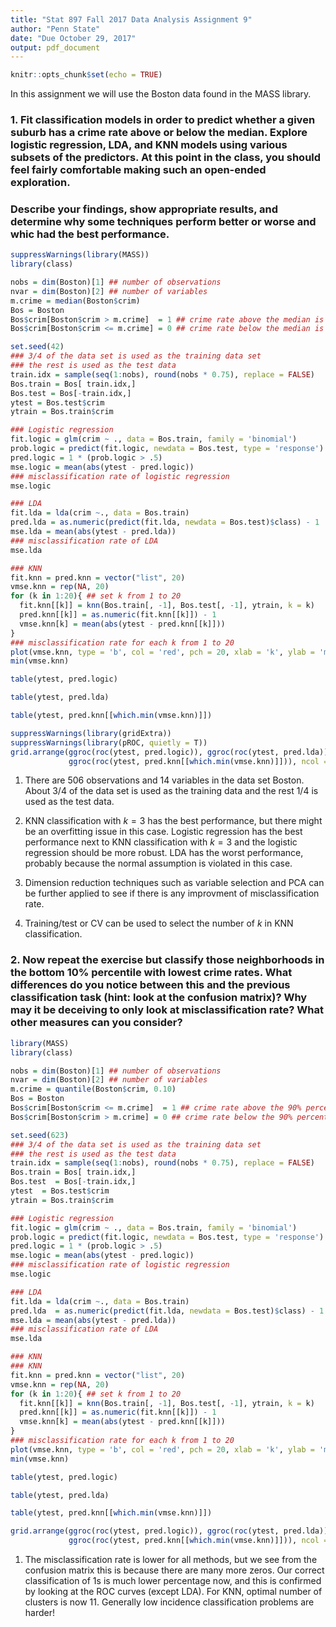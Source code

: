 ```yaml
---
title: "Stat 897 Fall 2017 Data Analysis Assignment 9"
author: "Penn State"
date: "Due October 29, 2017"
output: pdf_document
---
```


```r
knitr::opts_chunk$set(echo = TRUE)
```

In this assignment we will use the Boston data found in the MASS library.

### 1. Fit classification models in order to predict whether a given suburb has a crime rate above or below the median. Explore logistic regression, LDA, and KNN models using various subsets of the predictors. At this point in the class, you should feel fairly comfortable making such an open-ended exploration.

### Describe your findings, show appropriate results, and determine why some techniques perform better or worse and whic had the best performance.

```r
suppressWarnings(library(MASS))
library(class)

nobs = dim(Boston)[1] ## number of observations
nvar = dim(Boston)[2] ## number of variables
m.crime = median(Boston$crim)
Bos = Boston
Bos$crim[Boston$crim > m.crime]  = 1 ## crime rate above the median is coded as 1
Bos$crim[Boston$crim <= m.crime] = 0 ## crime rate below the median is coded as 0

set.seed(42)
### 3/4 of the data set is used as the training data set
### the rest is used as the test data
train.idx = sample(seq(1:nobs), round(nobs * 0.75), replace = FALSE)
Bos.train = Bos[ train.idx,]
Bos.test = Bos[-train.idx,]
ytest = Bos.test$crim
ytrain = Bos.train$crim

### Logistic regression
fit.logic = glm(crim ~ ., data = Bos.train, family = 'binomial')
prob.logic = predict(fit.logic, newdata = Bos.test, type = 'response')
pred.logic = 1 * (prob.logic > .5) 
mse.logic = mean(abs(ytest - pred.logic))
### misclassification rate of logistic regression
mse.logic

### LDA
fit.lda = lda(crim ~., data = Bos.train)
pred.lda = as.numeric(predict(fit.lda, newdata = Bos.test)$class) - 1
mse.lda = mean(abs(ytest - pred.lda))
### misclassification rate of LDA
mse.lda

### KNN
fit.knn = pred.knn = vector("list", 20)
vmse.knn = rep(NA, 20)
for (k in 1:20){ ## set k from 1 to 20
  fit.knn[[k]] = knn(Bos.train[, -1], Bos.test[, -1], ytrain, k = k)
  pred.knn[[k]] = as.numeric(fit.knn[[k]]) - 1
  vmse.knn[k] = mean(abs(ytest - pred.knn[[k]]))
}
### misclassification rate for each k from 1 to 20
plot(vmse.knn, type = 'b', col = 'red', pch = 20, xlab = 'k', ylab = 'mse of KNN')
min(vmse.knn)
```

```r
table(ytest, pred.logic)

table(ytest, pred.lda)

table(ytest, pred.knn[[which.min(vmse.knn)]])

suppressWarnings(library(gridExtra))
suppressWarnings(library(pROC, quietly = T))
grid.arrange(ggroc(roc(ytest, pred.logic)), ggroc(roc(ytest, pred.lda)), 
             ggroc(roc(ytest, pred.knn[[which.min(vmse.knn)]])), ncol = 3, nrow = 1)
```

\textbf{Remarks}

1. There are 506 observations and 14 variables in the data set Boston. About 3/4 of the data set is used as the training data and the rest 1/4 is used as the test data.

2. KNN classification with $k=3$ has the best performance, but there might be an overfitting issue in this case. Logistic regression has the best performance next to KNN classification with $k=3$ and the logistic regression should be more robust. LDA has the worst performance, probably because the normal assumption is violated in this case.

3. Dimension reduction techniques such as variable selection and PCA can be further applied to see if there is any improvment of misclassification rate.

4. Training/test or CV can be used to select the number of $k$ in KNN classification.


### 2. Now repeat the exercise but classify those neighborhoods in the bottom 10% percentile with lowest crime rates. What differences do you notice between this and the previous classification task (hint: look at the confusion matrix)? Why may it be deceiving to only look at misclassification rate? What other measures can you consider?
```r
library(MASS)
library(class)

nobs = dim(Boston)[1] ## number of observations
nvar = dim(Boston)[2] ## number of variables
m.crime = quantile(Boston$crim, 0.10)
Bos = Boston
Bos$crim[Boston$crim <= m.crime]  = 1 ## crime rate above the 90% percentile is coded as 1
Bos$crim[Boston$crim > m.crime] = 0 ## crime rate below the 90% percentile is coded as 0

set.seed(623)
### 3/4 of the data set is used as the training data set
### the rest is used as the test data
train.idx = sample(seq(1:nobs), round(nobs * 0.75), replace = FALSE)
Bos.train = Bos[ train.idx,]
Bos.test  = Bos[-train.idx,]
ytest  = Bos.test$crim
ytrain = Bos.train$crim

### Logistic regression
fit.logic = glm(crim ~ ., data = Bos.train, family = 'binomial')
prob.logic = predict(fit.logic, newdata = Bos.test, type = 'response')
pred.logic = 1 * (prob.logic > .5) 
mse.logic = mean(abs(ytest - pred.logic))
### misclassification rate of logistic regression
mse.logic

### LDA
fit.lda = lda(crim ~., data = Bos.train)
pred.lda  = as.numeric(predict(fit.lda, newdata = Bos.test)$class) - 1
mse.lda = mean(abs(ytest - pred.lda))
### misclassification rate of LDA
mse.lda

### KNN
### KNN
fit.knn = pred.knn = vector("list", 20)
vmse.knn = rep(NA, 20)
for (k in 1:20){ ## set k from 1 to 20
  fit.knn[[k]] = knn(Bos.train[, -1], Bos.test[, -1], ytrain, k = k)
  pred.knn[[k]] = as.numeric(fit.knn[[k]]) - 1
  vmse.knn[k] = mean(abs(ytest - pred.knn[[k]]))
}
### misclassification rate for each k from 1 to 20
plot(vmse.knn, type = 'b', col = 'red', pch = 20, xlab = 'k', ylab = 'mse of KNN')
min(vmse.knn)
```

```r
table(ytest, pred.logic)

table(ytest, pred.lda)

table(ytest, pred.knn[[which.min(vmse.knn)]])

grid.arrange(ggroc(roc(ytest, pred.logic)), ggroc(roc(ytest, pred.lda)), 
             ggroc(roc(ytest, pred.knn[[which.min(vmse.knn)]])), ncol = 3, nrow = 1)
```


\textbf{Remarks}

1. The misclassification rate is lower for all methods, but we see from the confusion matrix this is because there are many more zeros. Our correct classification of 1s is much lower percentage now, and this is confirmed by looking at the ROC curves (except LDA). For KNN, optimal number of clusters is now 11. Generally low incidence classification problems are harder!

